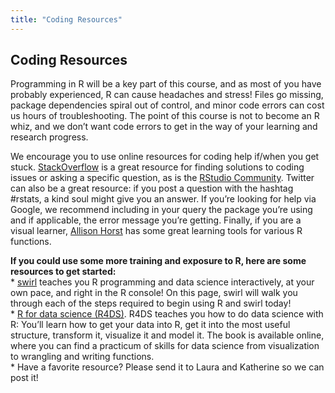 ```yaml
---
title: "Coding Resources"
---
```


## Coding Resources  
Programming in R will be a key part of this course, and as most of you have probably experienced, R can cause headaches and stress! Files go missing, package dependencies spiral out of control, and minor code errors can cost us hours of troubleshooting. The point of this course is not to become an R whiz, and we don’t want code errors to get in the way of your learning and research progress. 

We encourage you to use online resources for coding help if/when you get stuck. [StackOverflow](https://stackoverflow.com/) is a great resource for finding solutions to coding issues or asking a specific question, as is the [RStudio Community](https://community.rstudio.com/, currently in transition as RStudio becomes Posit). Twitter can also be a great resource: if you post a question with the hashtag #rstats, a kind soul might give you an answer. If you’re looking for help via Google, we recommend including in your query the package you’re using and if applicable, the error message you’re getting. Finally, if you are a visual learner, [Allison Horst](https://allisonhorst.com/) has some great learning tools for various R functions. 

**If you could use some more training and exposure to R, here are some resources to get started:**  
* [swirl](https://swirlstats.com/) teaches you R programming and data science interactively, at your own pace, and right in the R console! On this page, swirl will walk you through each of the steps required to begin using R and swirl today!  
* [R for data science (R4DS)](https://r4ds.had.co.nz/). R4DS teaches you how to do data science with R: You’ll learn how to get your data into R, get it into the most useful structure, transform it, visualize it and model it. The book is available online, where you can find a practicum of skills for data science from visualization to wrangling and writing functions.  
* Have a favorite resource? Please send it to Laura and Katherine so we can post it! 
